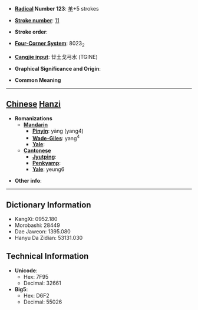 * '''[[Wiktionary:Chinese radical index| Radical]] Number 123''': [[Wiktionary:Chinese radical index 羊|羊]]+5 strokes

* '''[[Wiktionary:Chinese total strokes index|Stroke number]]''': [[Wiktionary:Chinese total strokes index 11|11]]

* '''Stroke order''': 

* '''[[Wiktionary:Chinese four corner index|Four-Corner System]]''': 8023<sub>2</sub>

* '''[[Wiktionary:Chinese Cangjie index|Cangjie input]]''': 廿土戈弓水 (TGINE)

* '''Graphical Significance and Origin''': 

* '''Common Meaning'''

----

== [[Chinese]] [[Hanzi]] ==

* '''Romanizations'''
** '''[[Mandarin]]'''
*** '''[[Pinyin]]''': yàng (yang4)
*** '''[[Wade-Giles]]''': yang<sup>4</sup>
*** '''[[Yale]]''': 
** '''[[Cantonese]]'''
*** '''[[Jyutping]]''':
*** '''[[Penkyamp]]''': 
*** '''[[Yale]]''': yeung6

* '''Other info''': 

----

== Dictionary Information ==

* KangXi: 0952.180
* Morobashi: 28449
* Dae Jaweon: 1395.080
* Hanyu Da Zidian: 53131.030

== Technical Information ==

* '''Unicode''':
** Hex: 7F95
** Decimal: 32661
* '''Big5''':
** Hex: D6F2
** Decimal: 55026